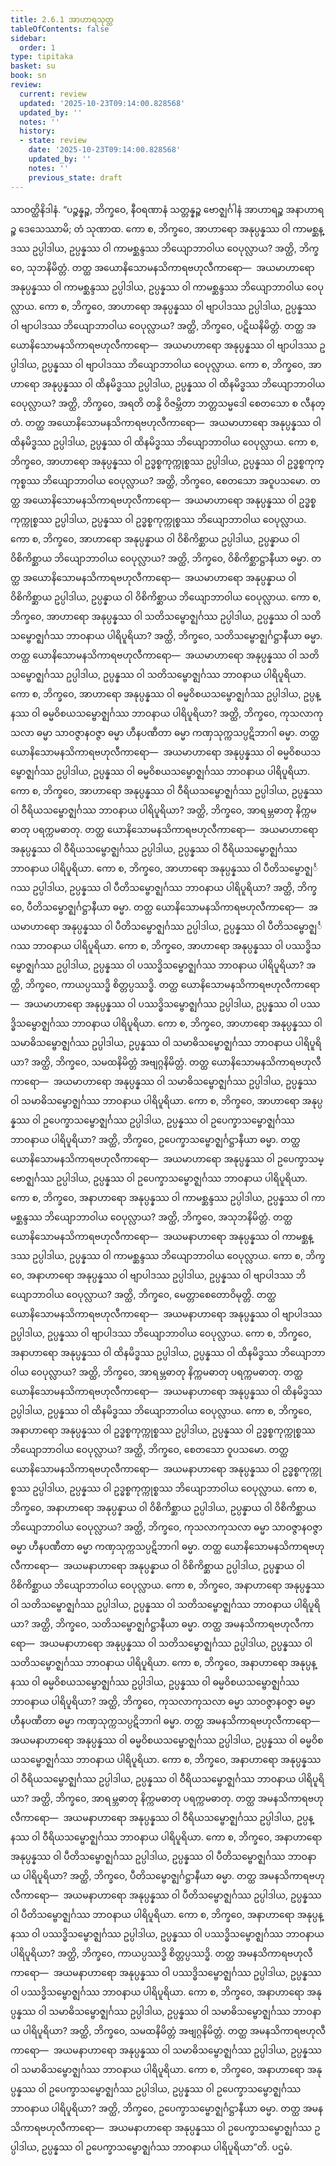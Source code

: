 ```yaml
---
title: 2.6.1 အာဟာရသုတ္တ
tableOfContents: false
sidebar:
  order: 1
type: tipitaka
basket: su
book: sn
review:
  current: review
  updated: '2025-10-23T09:14:00.828568'
  updated_by: ''
  notes: ''
  history:
  - state: review
    date: '2025-10-23T09:14:00.828568'
    updated_by: ''
    notes: ''
    previous_state: draft
---
```



<ReviewStatus review={frontmatter.review} showDetails={true} />

<HypothesisAnnotation frontmatter={frontmatter} />

<DynamicBreadcrumb />

<Division number="232" book="sn" e="ch" v="18" p="313">

<Paragraph number="555" book="sn">
သာဝတ္ထိနိဒါနံ. “ပဉ္စန္နဉ္စ, ဘိက္ခဝေ, နီဝရဏာနံ သတ္တန္နဉ္စ ဗောဇ္ဈင်္ဂါနံ အာဟာရဉ္စ အနာဟာရဉ္စ ဒေသေဿာမိ; တံ သုဏာထ. ကော စ, ဘိက္ခဝေ, အာဟာရော အနုပ္ပန္နဿ ဝါ ကာမစ္ဆန္ဒဿ ဥပ္ပါဒါယ, ဥပ္ပန္နဿ ဝါ ကာမစ္ဆန္ဒဿ ဘိယျောဘာဝါယ ဝေပုလ္လာယ? အတ္ထိ, ဘိက္ခဝေ, သုဘနိမိတ္တံ. တတ္ထ အယောနိသောမနသိကာရဗဟုလီကာရော—  အယမာဟာရော အနုပ္ပန္နဿ ဝါ ကာမစ္ဆန္ဒဿ ဥပ္ပါဒါယ, ဥပ္ပန္နဿ ဝါ ကာမစ္ဆန္ဒဿ ဘိယျောဘာဝါယ ဝေပုလ္လာယ.
</Paragraph>

<Paragraph number="556" book="sn">
ကော စ, ဘိက္ခဝေ, အာဟာရော အနုပ္ပန္နဿ ဝါ ဗျာပါဒဿ ဥပ္ပါဒါယ, ဥပ္ပန္နဿ ဝါ ဗျာပါဒဿ ဘိယျောဘာဝါယ ဝေပုလ္လာယ? အတ္ထိ, ဘိက္ခဝေ, ပဋိဃနိမိတ္တံ. တတ္ထ အယောနိသောမနသိကာရဗဟုလီကာရော—  အယမာဟာရော အနုပ္ပန္နဿ ဝါ ဗျာပါဒဿ ဥပ္ပါဒါယ, ဥပ္ပန္နဿ ဝါ ဗျာပါဒဿ ဘိယျောဘာဝါယ ဝေပုလ္လာယ.
</Paragraph>

<Paragraph number="557" book="sn">
ကော စ, ဘိက္ခဝေ, အာဟာရော အနုပ္ပန္နဿ ဝါ ထိနမိဒ္ဓဿ ဥပ္ပါဒါယ, ဥပ္ပန္နဿ ဝါ ထိနမိဒ္ဓဿ ဘိယျောဘာဝါယ ဝေပုလ္လာယ? အတ္ထိ, ဘိက္ခဝေ, အရတိ တန္ဒိ ဝိဇမ္ဘိတာ ဘတ္တသမ္မဒေါ စေတသော စ လီနတ္တံ. တတ္ထ အယောနိသောမနသိကာရဗဟုလီကာရော—  အယမာဟာရော အနုပ္ပန္နဿ ဝါ ထိနမိဒ္ဓဿ ဥပ္ပါဒါယ, ဥပ္ပန္နဿ ဝါ ထိနမိဒ္ဓဿ ဘိယျောဘာဝါယ ဝေပုလ္လာယ.
</Paragraph>

<Paragraph number="558" book="sn">
ကော စ, ဘိက္ခဝေ, အာဟာရော အနုပ္ပန္နဿ ဝါ ဥဒ္ဓစ္စကုက္ကုစ္စဿ ဥပ္ပါဒါယ, ဥပ္ပန္နဿ ဝါ ဥဒ္ဓစ္စကုက္ကုစ္စဿ ဘိယျောဘာဝါယ ဝေပုလ္လာယ? အတ္ထိ, ဘိက္ခဝေ, စေတသော အဝူပသမော. တတ္ထ အယောနိသောမနသိကာရဗဟုလီကာရော—  အယမာဟာရော အနုပ္ပန္နဿ ဝါ ဥဒ္ဓစ္စကုက္ကုစ္စဿ ဥပ္ပါဒါယ, ဥပ္ပန္နဿ ဝါ ဥဒ္ဓစ္စကုက္ကုစ္စဿ ဘိယျောဘာဝါယ ဝေပုလ္လာယ.
</Paragraph>

<Paragraph number="559" book="sn">
ကော စ, ဘိက္ခဝေ, အာဟာရော အနုပ္ပန္နာယ ဝါ ဝိစိကိစ္ဆာယ ဥပ္ပါဒါယ, ဥပ္ပန္နာယ ဝါ ဝိစိကိစ္ဆာယ ဘိယျောဘာဝါယ ဝေပုလ္လာယ? အတ္ထိ, ဘိက္ခဝေ, ဝိစိကိစ္ဆာဋ္ဌာနီယာ ဓမ္မာ. တတ္ထ အယောနိသောမနသိကာရဗဟုလီကာရော—  အယမာဟာရော အနုပ္ပန္နာယ ဝါ ဝိစိကိစ္ဆာယ ဥပ္ပါဒါယ, ဥပ္ပန္နာယ ဝါ ဝိစိကိစ္ဆာယ ဘိယျောဘာဝါယ ဝေပုလ္လာယ.
</Paragraph>

<Paragraph number="560" book="sn">
ကော စ, ဘိက္ခဝေ, အာဟာရော အနုပ္ပန္နဿ ဝါ သတိသမ္ဗောဇ္ဈင်္ဂဿ ဥပ္ပါဒါယ, ဥပ္ပန္နဿ ဝါ သတိသမ္ဗောဇ္ဈင်္ဂဿ ဘာဝနာယ ပါရိပူရိယာ? အတ္ထိ, ဘိက္ခဝေ, သတိသမ္ဗောဇ္ဈင်္ဂဋ္ဌာနီယာ ဓမ္မာ. တတ္ထ ယောနိသောမနသိကာရဗဟုလီကာရော—  အယမာဟာရော အနုပ္ပန္နဿ ဝါ သတိသမ္ဗောဇ္ဈင်္ဂဿ ဥပ္ပါဒါယ, ဥပ္ပန္နဿ ဝါ သတိသမ္ဗောဇ္ဈင်္ဂဿ ဘာဝနာယ ပါရိပူရိယာ.
</Paragraph>

<Paragraph number="561" book="sn">
ကော စ, ဘိက္ခဝေ, အာဟာရော အနုပ္ပန္နဿ ဝါ ဓမ္မဝိစယသမ္ဗောဇ္ဈင်္ဂဿ ဥပ္ပါဒါယ, ဥပ္ပန္နဿ ဝါ ဓမ္မဝိစယသမ္ဗောဇ္ဈင်္ဂဿ ဘာဝနာယ ပါရိပူရိယာ? အတ္ထိ, ဘိက္ခဝေ, ကုသလာကုသလာ ဓမ္မာ သာဝဇ္ဇာနဝဇ္ဇာ ဓမ္မာ ဟီနပဏီတာ ဓမ္မာ ကဏှသုက္ကသပ္ပဋိဘာဂါ ဓမ္မာ. တတ္ထ ယောနိသောမနသိကာရဗဟုလီကာရော—  အယမာဟာရော အနုပ္ပန္နဿ ဝါ ဓမ္မဝိစယသမ္ဗောဇ္ဈင်္ဂဿ ဥပ္ပါဒါယ, ဥပ္ပန္နဿ ဝါ ဓမ္မဝိစယသမ္ဗောဇ္ဈင်္ဂဿ ဘာဝနာယ ပါရိပူရိယာ.
</Paragraph>

<Paragraph number="562" book="sn">
ကော စ, ဘိက္ခဝေ, အာဟာရော အနုပ္ပန္နဿ ဝါ ဝီရိယသမ္ဗောဇ္ဈင်္ဂဿ ဥပ္ပါဒါယ, ဥပ္ပန္နဿ ဝါ ဝီရိယသမ္ဗောဇ္ဈင်္ဂဿ ဘာဝနာယ ပါရိပူရိယာ? အတ္ထိ, ဘိက္ခဝေ, အာရမ္ဘဓာတု နိက္ကမဓာတု ပရက္ကမဓာတု. တတ္ထ ယောနိသောမနသိကာရဗဟုလီကာရော—  အယမာဟာရော အနုပ္ပန္နဿ ဝါ ဝီရိယသမ္ဗောဇ္ဈင်္ဂဿ ဥပ္ပါဒါယ, ဥပ္ပန္နဿ ဝါ ဝီရိယသမ္ဗောဇ္ဈင်္ဂဿ ဘာဝနာယ ပါရိပူရိယာ.
</Paragraph>

<Paragraph number="563" book="sn">
ကော စ, ဘိက္ခဝေ, အာဟာရော အနုပ္ပန္နဿ ဝါ ပီတိသမ္ဗောဇ္ဈင်္ဂဿ ဥပ္ပါဒါယ, ဥပ္ပန္နဿ ဝါ ပီတိသမ္ဗောဇ္ဈင်္ဂဿ ဘာဝနာယ ပါရိပူရိယာ? အတ္ထိ, ဘိက္ခဝေ, ပီတိသမ္ဗောဇ္ဈင်္ဂဋ္ဌာနီယာ ဓမ္မာ. တတ္ထ ယောနိသောမနသိကာရဗဟုလီကာရော—  အယမာဟာရော အနုပ္ပန္နဿ ဝါ ပီတိသမ္ဗောဇ္ဈင်္ဂဿ ဥပ္ပါဒါယ, ဥပ္ပန္နဿ ဝါ ပီတိသမ္ဗောဇ္ဈင်္ဂဿ ဘာဝနာယ ပါရိပူရိယာ.
</Paragraph>

<Paragraph number="564" book="sn">
ကော စ, ဘိက္ခဝေ, အာဟာရော အနုပ္ပန္နဿ ဝါ ပဿဒ္ဓိသမ္ဗောဇ္ဈင်္ဂဿ ဥပ္ပါဒါယ, ဥပ္ပန္နဿ ဝါ ပဿဒ္ဓိသမ္ဗောဇ္ဈင်္ဂဿ ဘာဝနာယ ပါရိပူရိယာ? အတ္ထိ, ဘိက္ခဝေ, ကာယပ္ပဿဒ္ဓိ စိတ္တပ္ပဿဒ္ဓိ. တတ္ထ ယောနိသောမနသိကာရဗဟုလီကာရော—  အယမာဟာရော အနုပ္ပန္နဿ ဝါ ပဿဒ္ဓိသမ္ဗောဇ္ဈင်္ဂဿ ဥပ္ပါဒါယ, ဥပ္ပန္နဿ ဝါ ပဿဒ္ဓိသမ္ဗောဇ္ဈင်္ဂဿ ဘာဝနာယ ပါရိပူရိယာ.
</Paragraph>

<Paragraph number="565" book="sn">
ကော စ, ဘိက္ခဝေ, အာဟာရော အနုပ္ပန္နဿ ဝါ သမာဓိသမ္ဗောဇ္ဈင်္ဂဿ ဥပ္ပါဒါယ, ဥပ္ပန္နဿ ဝါ သမာဓိသမ္ဗောဇ္ဈင်္ဂဿ ဘာဝနာယ ပါရိပူရိယာ? အတ္ထိ, ဘိက္ခဝေ, သမထနိမိတ္တံ အဗျဂ္ဂနိမိတ္တံ. တတ္ထ ယောနိသောမနသိကာရဗဟုလီကာရော—  အယမာဟာရော အနုပ္ပန္နဿ ဝါ သမာဓိသမ္ဗောဇ္ဈင်္ဂဿ ဥပ္ပါဒါယ, ဥပ္ပန္နဿ ဝါ သမာဓိသမ္ဗောဇ္ဈင်္ဂဿ ဘာဝနာယ ပါရိပူရိယာ.
</Paragraph>

<Paragraph number="566" book="sn">
ကော စ, ဘိက္ခဝေ, အာဟာရော အနုပ္ပန္နဿ ဝါ ဥပေက္ခာသမ္ဗောဇ္ဈင်္ဂဿ ဥပ္ပါဒါယ, ဥပ္ပန္နဿ ဝါ ဥပေက္ခာသမ္ဗောဇ္ဈင်္ဂဿ ဘာဝနာယ ပါရိပူရိယာ? အတ္ထိ, ဘိက္ခဝေ, ဥပေက္ခာသမ္ဗောဇ္ဈင်္ဂဋ္ဌာနီယာ ဓမ္မာ. တတ္ထ ယောနိသောမနသိကာရဗဟုလီကာရော—  အယမာဟာရော အနုပ္ပန္နဿ ဝါ ဥပေက္ခာသမ္ဗောဇ္ဈင်္ဂဿ ဥပ္ပါဒါယ, ဥပ္ပန္နဿ ဝါ ဥပေက္ခာသမ္ဗောဇ္ဈင်္ဂဿ ဘာဝနာယ ပါရိပူရိယာ.
</Paragraph>

<Paragraph number="567" book="sn">
ကော စ, ဘိက္ခဝေ, အနာဟာရော အနုပ္ပန္နဿ ဝါ ကာမစ္ဆန္ဒဿ ဥပ္ပါဒါယ, ဥပ္ပန္နဿ ဝါ ကာမစ္ဆန္ဒဿ ဘိယျောဘာဝါယ ဝေပုလ္လာယ? အတ္ထိ, ဘိက္ခဝေ, အသုဘနိမိတ္တံ. တတ္ထ ယောနိသောမနသိကာရဗဟုလီကာရော—  အယမနာဟာရော အနုပ္ပန္နဿ ဝါ ကာမစ္ဆန္ဒဿ ဥပ္ပါဒါယ, ဥပ္ပန္နဿ ဝါ ကာမစ္ဆန္ဒဿ ဘိယျောဘာဝါယ ဝေပုလ္လာယ.
</Paragraph>

<Paragraph number="568" book="sn">
ကော စ, ဘိက္ခဝေ, အနာဟာရော အနုပ္ပန္နဿ ဝါ ဗျာပါဒဿ ဥပ္ပါဒါယ, ဥပ္ပန္နဿ ဝါ ဗျာပါဒဿ ဘိယျောဘာဝါယ ဝေပုလ္လာယ? အတ္ထိ, ဘိက္ခဝေ, မေတ္တာစေတောဝိမုတ္တိ. တတ္ထ ယောနိသောမနသိကာရဗဟုလီကာရော—  အယမနာဟာရော အနုပ္ပန္နဿ ဝါ ဗျာပါဒဿ ဥပ္ပါဒါယ, ဥပ္ပန္နဿ ဝါ ဗျာပါဒဿ ဘိယျောဘာဝါယ ဝေပုလ္လာယ.
</Paragraph>

<Paragraph number="569" book="sn">
ကော စ, ဘိက္ခဝေ, အနာဟာရော အနုပ္ပန္နဿ ဝါ ထိနမိဒ္ဓဿ ဥပ္ပါဒါယ, ဥပ္ပန္နဿ ဝါ ထိနမိဒ္ဓဿ ဘိယျောဘာဝါယ ဝေပုလ္လာယ? အတ္ထိ, ဘိက္ခဝေ, အာရမ္ဘဓာတု နိက္ကမဓာတု ပရက္ကမဓာတု. တတ္ထ ယောနိသောမနသိကာရဗဟုလီကာရော—  အယမနာဟာရော အနုပ္ပန္နဿ ဝါ ထိနမိဒ္ဓဿ ဥပ္ပါဒါယ, ဥပ္ပန္နဿ ဝါ ထိနမိဒ္ဓဿ ဘိယျောဘာဝါယ ဝေပုလ္လာယ.
</Paragraph>

<Paragraph number="570" book="sn">
ကော စ, ဘိက္ခဝေ, အနာဟာရော အနုပ္ပန္နဿ ဝါ ဥဒ္ဓစ္စကုက္ကုစ္စဿ ဥပ္ပါဒါယ, ဥပ္ပန္နဿ ဝါ ဥဒ္ဓစ္စကုက္ကုစ္စဿ ဘိယျောဘာဝါယ ဝေပုလ္လာယ? အတ္ထိ, ဘိက္ခဝေ, စေတသော ဝူပသမော. တတ္ထ ယောနိသောမနသိကာရဗဟုလီကာရော—  အယမနာဟာရော အနုပ္ပန္နဿ ဝါ ဥဒ္ဓစ္စကုက္ကုစ္စဿ ဥပ္ပါဒါယ, ဥပ္ပန္နဿ ဝါ ဥဒ္ဓစ္စကုက္ကုစ္စဿ ဘိယျောဘာဝါယ ဝေပုလ္လာယ.
</Paragraph>

<Paragraph number="571" book="sn">
ကော စ, ဘိက္ခဝေ, အနာဟာရော အနုပ္ပန္နာယ ဝါ ဝိစိကိစ္ဆာယ ဥပ္ပါဒါယ, ဥပ္ပန္နာယ ဝါ ဝိစိကိစ္ဆာယ ဘိယျောဘာဝါယ ဝေပုလ္လာယ? အတ္ထိ, ဘိက္ခဝေ, ကုသလာကုသလာ ဓမ္မာ သာဝဇ္ဇာနဝဇ္ဇာ ဓမ္မာ ဟီနပဏီတာ ဓမ္မာ ကဏှသုက္ကသပ္ပဋိဘာဂါ ဓမ္မာ. တတ္ထ ယောနိသောမနသိကာရဗဟုလီကာရော—  အယမနာဟာရော အနုပ္ပန္နာယ ဝါ ဝိစိကိစ္ဆာယ ဥပ္ပါဒါယ, ဥပ္ပန္နာယ ဝါ ဝိစိကိစ္ဆာယ ဘိယျောဘာဝါယ ဝေပုလ္လာယ.
</Paragraph>

<Paragraph number="572" book="sn">
ကော စ, ဘိက္ခဝေ, အနာဟာရော အနုပ္ပန္နဿ ဝါ သတိသမ္ဗောဇ္ဈင်္ဂဿ ဥပ္ပါဒါယ, ဥပ္ပန္နဿ ဝါ သတိသမ္ဗောဇ္ဈင်္ဂဿ ဘာဝနာယ ပါရိပူရိယာ? အတ္ထိ, ဘိက္ခဝေ, သတိသမ္ဗောဇ္ဈင်္ဂဋ္ဌာနီယာ ဓမ္မာ. တတ္ထ အမနသိကာရဗဟုလီကာရော—  အယမနာဟာရော အနုပ္ပန္နဿ ဝါ သတိသမ္ဗောဇ္ဈင်္ဂဿ ဥပ္ပါဒါယ, ဥပ္ပန္နဿ ဝါ သတိသမ္ဗောဇ္ဈင်္ဂဿ ဘာဝနာယ ပါရိပူရိယာ.
</Paragraph>

<Paragraph number="573" book="sn">
ကော စ, ဘိက္ခဝေ, အနာဟာရော အနုပ္ပန္နဿ ဝါ ဓမ္မဝိစယသမ္ဗောဇ္ဈင်္ဂဿ ဥပ္ပါဒါယ, ဥပ္ပန္နဿ ဝါ ဓမ္မဝိစယသမ္ဗောဇ္ဈင်္ဂဿ ဘာဝနာယ ပါရိပူရိယာ? အတ္ထိ, ဘိက္ခဝေ, ကုသလာကုသလာ ဓမ္မာ သာဝဇ္ဇာနဝဇ္ဇာ ဓမ္မာ ဟီနပဏီတာ ဓမ္မာ ကဏှသုက္ကသပ္ပဋိဘာဂါ ဓမ္မာ. တတ္ထ အမနသိကာရဗဟုလီကာရော—  အယမနာဟာရော အနုပ္ပန္နဿ ဝါ ဓမ္မဝိစယသမ္ဗောဇ္ဈင်္ဂဿ ဥပ္ပါဒါယ, ဥပ္ပန္နဿ ဝါ ဓမ္မဝိစယသမ္ဗောဇ္ဈင်္ဂဿ ဘာဝနာယ ပါရိပူရိယာ.
</Paragraph>

<Paragraph number="574" book="sn">
ကော စ, ဘိက္ခဝေ, အနာဟာရော အနုပ္ပန္နဿ ဝါ ဝီရိယသမ္ဗောဇ္ဈင်္ဂဿ ဥပ္ပါဒါယ, ဥပ္ပန္နဿ ဝါ ဝီရိယသမ္ဗောဇ္ဈင်္ဂဿ ဘာဝနာယ ပါရိပူရိယာ? အတ္ထိ, ဘိက္ခဝေ, အာရမ္ဘဓာတု နိက္ကမဓာတု ပရက္ကမဓာတု. တတ္ထ အမနသိကာရဗဟုလီကာရော—  အယမနာဟာရော အနုပ္ပန္နဿ ဝါ ဝီရိယသမ္ဗောဇ္ဈင်္ဂဿ ဥပ္ပါဒါယ, ဥပ္ပန္နဿ ဝါ ဝီရိယသမ္ဗောဇ္ဈင်္ဂဿ ဘာဝနာယ ပါရိပူရိယာ.
</Paragraph>

<Paragraph number="575" book="sn">
ကော စ, ဘိက္ခဝေ, အနာဟာရော အနုပ္ပန္နဿ ဝါ ပီတိသမ္ဗောဇ္ဈင်္ဂဿ ဥပ္ပါဒါယ, ဥပ္ပန္နဿ ဝါ ပီတိသမ္ဗောဇ္ဈင်္ဂဿ ဘာဝနာယ ပါရိပူရိယာ? အတ္ထိ, ဘိက္ခဝေ, ပီတိသမ္ဗောဇ္ဈင်္ဂဋ္ဌာနီယာ ဓမ္မာ. တတ္ထ အမနသိကာရဗဟုလီကာရော—  အယမနာဟာရော အနုပ္ပန္နဿ ဝါ ပီတိသမ္ဗောဇ္ဈင်္ဂဿ ဥပ္ပါဒါယ, ဥပ္ပန္နဿ ဝါ ပီတိသမ္ဗောဇ္ဈင်္ဂဿ ဘာဝနာယ ပါရိပူရိယာ.
</Paragraph>

<Paragraph number="576" book="sn">
ကော စ, ဘိက္ခဝေ, အနာဟာရော အနုပ္ပန္နဿ ဝါ ပဿဒ္ဓိသမ္ဗောဇ္ဈင်္ဂဿ ဥပ္ပါဒါယ, ဥပ္ပန္နဿ ဝါ ပဿဒ္ဓိသမ္ဗောဇ္ဈင်္ဂဿ ဘာဝနာယ ပါရိပူရိယာ? အတ္ထိ, ဘိက္ခဝေ, ကာယပ္ပဿဒ္ဓိ စိတ္တပ္ပဿဒ္ဓိ. တတ္ထ အမနသိကာရဗဟုလီကာရော—  အယမနာဟာရော အနုပ္ပန္နဿ ဝါ ပဿဒ္ဓိသမ္ဗောဇ္ဈင်္ဂဿ ဥပ္ပါဒါယ, ဥပ္ပန္နဿ ဝါ ပဿဒ္ဓိသမ္ဗောဇ္ဈင်္ဂဿ ဘာဝနာယ ပါရိပူရိယာ.
</Paragraph>

<Paragraph number="577" book="sn">
ကော စ, ဘိက္ခဝေ, အနာဟာရော အနုပ္ပန္နဿ ဝါ သမာဓိသမ္ဗောဇ္ဈင်္ဂဿ ဥပ္ပါဒါယ, ဥပ္ပန္နဿ ဝါ သမာဓိသမ္ဗောဇ္ဈင်္ဂဿ ဘာဝနာယ ပါရိပူရိယာ? အတ္ထိ, ဘိက္ခဝေ, သမထနိမိတ္တံ အဗျဂ္ဂနိမိတ္တံ. တတ္ထ အမနသိကာရဗဟုလီကာရော—  အယမနာဟာရော အနုပ္ပန္နဿ ဝါ သမာဓိသမ္ဗောဇ္ဈင်္ဂဿ ဥပ္ပါဒါယ, ဥပ္ပန္နဿ ဝါ သမာဓိသမ္ဗောဇ္ဈင်္ဂဿ ဘာဝနာယ ပါရိပူရိယာ.
</Paragraph>

<Paragraph number="578" book="sn">
ကော စ, ဘိက္ခဝေ, အနာဟာရော အနုပ္ပန္နဿ ဝါ ဥပေက္ခာသမ္ဗောဇ္ဈင်္ဂဿ ဥပ္ပါဒါယ, ဥပ္ပန္နဿ ဝါ ဥပေက္ခာသမ္ဗောဇ္ဈင်္ဂဿ ဘာဝနာယ ပါရိပူရိယာ? အတ္ထိ, ဘိက္ခဝေ, ဥပေက္ခာသမ္ဗောဇ္ဈင်္ဂဋ္ဌာနီယာ ဓမ္မာ. တတ္ထ အမနသိကာရဗဟုလီကာရော—  အယမနာဟာရော အနုပ္ပန္နဿ ဝါ ဥပေက္ခာသမ္ဗောဇ္ဈင်္ဂဿ ဥပ္ပါဒါယ, ဥပ္ပန္နဿ ဝါ ဥပေက္ခာသမ္ဗောဇ္ဈင်္ဂဿ ဘာဝနာယ ပါရိပူရိယာ”တိ.

</Paragraph>
</Division>

<Paragraph number="579" type="center" book="sn">
ပဌမံ.
</Paragraph>